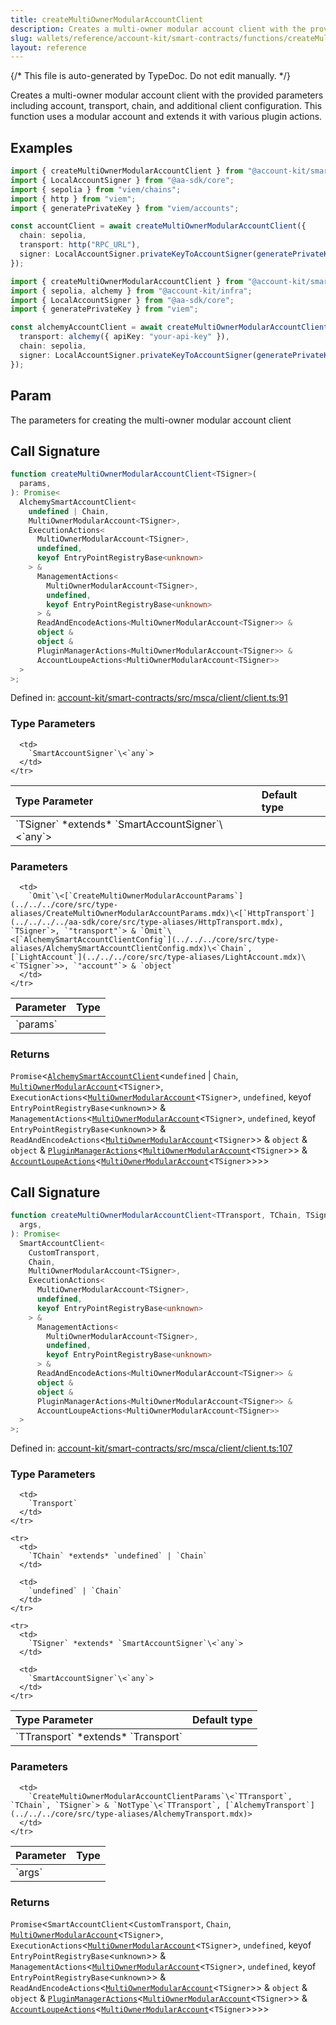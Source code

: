 ```yaml
---
title: createMultiOwnerModularAccountClient
description: Creates a multi-owner modular account client with the provided parameters including account, transport, chain, and additional client configuration. This function uses a modular account and extends it with various plugin actions.
slug: wallets/reference/account-kit/smart-contracts/functions/createMultiOwnerModularAccountClient
layout: reference
---
```


{/* This file is auto-generated by TypeDoc. Do not edit manually. */}

Creates a multi-owner modular account client with the provided parameters including account, transport, chain, and additional client configuration. This function uses a modular account and extends it with various plugin actions.

## Examples

```ts
import { createMultiOwnerModularAccountClient } from "@account-kit/smart-contracts";
import { LocalAccountSigner } from "@aa-sdk/core";
import { sepolia } from "viem/chains";
import { http } from "viem";
import { generatePrivateKey } from "viem/accounts";

const accountClient = await createMultiOwnerModularAccountClient({
  chain: sepolia,
  transport: http("RPC_URL"),
  signer: LocalAccountSigner.privateKeyToAccountSigner(generatePrivateKey()),
});
```

```ts
import { createMultiOwnerModularAccountClient } from "@account-kit/smart-contracts";
import { sepolia, alchemy } from "@account-kit/infra";
import { LocalAccountSigner } from "@aa-sdk/core";
import { generatePrivateKey } from "viem";

const alchemyAccountClient = await createMultiOwnerModularAccountClient({
  transport: alchemy({ apiKey: "your-api-key" }),
  chain: sepolia,
  signer: LocalAccountSigner.privateKeyToAccountSigner(generatePrivateKey()),
});
```

## Param

The parameters for creating the multi-owner modular account client

## Call Signature

```ts
function createMultiOwnerModularAccountClient<TSigner>(
  params,
): Promise<
  AlchemySmartAccountClient<
    undefined | Chain,
    MultiOwnerModularAccount<TSigner>,
    ExecutionActions<
      MultiOwnerModularAccount<TSigner>,
      undefined,
      keyof EntryPointRegistryBase<unknown>
    > &
      ManagementActions<
        MultiOwnerModularAccount<TSigner>,
        undefined,
        keyof EntryPointRegistryBase<unknown>
      > &
      ReadAndEncodeActions<MultiOwnerModularAccount<TSigner>> &
      object &
      object &
      PluginManagerActions<MultiOwnerModularAccount<TSigner>> &
      AccountLoupeActions<MultiOwnerModularAccount<TSigner>>
  >
>;
```

Defined in: [account-kit/smart-contracts/src/msca/client/client.ts:91](https://github.com/alchemyplatform/aa-sdk/blob/153785ddc87beb160382c2bae7dbafa4a66ade9a/account-kit/smart-contracts/src/msca/client/client.ts#L91)

### Type Parameters

<table>
  <thead>
    <tr>
      <th align="left">Type Parameter</th>
      <th align="left">Default type</th>
    </tr>
  </thead>

  <tbody>
    <tr>
      <td>
        `TSigner` *extends* `SmartAccountSigner`\<`any`>
      </td>

      <td>
        `SmartAccountSigner`\<`any`>
      </td>
    </tr>

  </tbody>
</table>

### Parameters

<table>
  <thead>
    <tr>
      <th align="left">Parameter</th>
      <th align="left">Type</th>
    </tr>
  </thead>

  <tbody>
    <tr>
      <td>
        `params`
      </td>

      <td>
        `Omit`\<[`CreateMultiOwnerModularAccountParams`](../../../core/src/type-aliases/CreateMultiOwnerModularAccountParams.mdx)\<[`HttpTransport`](../../../../aa-sdk/core/src/type-aliases/HttpTransport.mdx), `TSigner`>, `"transport"`> & `Omit`\<[`AlchemySmartAccountClientConfig`](../../../core/src/type-aliases/AlchemySmartAccountClientConfig.mdx)\<`Chain`, [`LightAccount`](../../../core/src/type-aliases/LightAccount.mdx)\<`TSigner`>>, `"account"`> & `object`
      </td>
    </tr>

  </tbody>
</table>

### Returns

`Promise`\<[`AlchemySmartAccountClient`](../../../core/src/type-aliases/AlchemySmartAccountClient.mdx)\<`undefined` | `Chain`, [`MultiOwnerModularAccount`](../type-aliases/MultiOwnerModularAccount.mdx)\<`TSigner`>, `ExecutionActions`\<[`MultiOwnerModularAccount`](../type-aliases/MultiOwnerModularAccount.mdx)\<`TSigner`>, `undefined`, keyof `EntryPointRegistryBase`\<`unknown`>> & `ManagementActions`\<[`MultiOwnerModularAccount`](../type-aliases/MultiOwnerModularAccount.mdx)\<`TSigner`>, `undefined`, keyof `EntryPointRegistryBase`\<`unknown`>> & `ReadAndEncodeActions`\<[`MultiOwnerModularAccount`](../type-aliases/MultiOwnerModularAccount.mdx)\<`TSigner`>> & `object` & `object` & [`PluginManagerActions`](../type-aliases/PluginManagerActions.mdx)\<[`MultiOwnerModularAccount`](../type-aliases/MultiOwnerModularAccount.mdx)\<`TSigner`>> & [`AccountLoupeActions`](../type-aliases/AccountLoupeActions.mdx)\<[`MultiOwnerModularAccount`](../type-aliases/MultiOwnerModularAccount.mdx)\<`TSigner`>>>>

## Call Signature

```ts
function createMultiOwnerModularAccountClient<TTransport, TChain, TSigner>(
  args,
): Promise<
  SmartAccountClient<
    CustomTransport,
    Chain,
    MultiOwnerModularAccount<TSigner>,
    ExecutionActions<
      MultiOwnerModularAccount<TSigner>,
      undefined,
      keyof EntryPointRegistryBase<unknown>
    > &
      ManagementActions<
        MultiOwnerModularAccount<TSigner>,
        undefined,
        keyof EntryPointRegistryBase<unknown>
      > &
      ReadAndEncodeActions<MultiOwnerModularAccount<TSigner>> &
      object &
      object &
      PluginManagerActions<MultiOwnerModularAccount<TSigner>> &
      AccountLoupeActions<MultiOwnerModularAccount<TSigner>>
  >
>;
```

Defined in: [account-kit/smart-contracts/src/msca/client/client.ts:107](https://github.com/alchemyplatform/aa-sdk/blob/153785ddc87beb160382c2bae7dbafa4a66ade9a/account-kit/smart-contracts/src/msca/client/client.ts#L107)

### Type Parameters

<table>
  <thead>
    <tr>
      <th align="left">Type Parameter</th>
      <th align="left">Default type</th>
    </tr>
  </thead>

  <tbody>
    <tr>
      <td>
        `TTransport` *extends* `Transport`
      </td>

      <td>
        `Transport`
      </td>
    </tr>

    <tr>
      <td>
        `TChain` *extends* `undefined` | `Chain`
      </td>

      <td>
        `undefined` | `Chain`
      </td>
    </tr>

    <tr>
      <td>
        `TSigner` *extends* `SmartAccountSigner`\<`any`>
      </td>

      <td>
        `SmartAccountSigner`\<`any`>
      </td>
    </tr>

  </tbody>
</table>

### Parameters

<table>
  <thead>
    <tr>
      <th align="left">Parameter</th>
      <th align="left">Type</th>
    </tr>
  </thead>

  <tbody>
    <tr>
      <td>
        `args`
      </td>

      <td>
        `CreateMultiOwnerModularAccountClientParams`\<`TTransport`, `TChain`, `TSigner`> & `NotType`\<`TTransport`, [`AlchemyTransport`](../../../core/src/type-aliases/AlchemyTransport.mdx)>
      </td>
    </tr>

  </tbody>
</table>

### Returns

`Promise`\<`SmartAccountClient`\<`CustomTransport`, `Chain`, [`MultiOwnerModularAccount`](../type-aliases/MultiOwnerModularAccount.mdx)\<`TSigner`>, `ExecutionActions`\<[`MultiOwnerModularAccount`](../type-aliases/MultiOwnerModularAccount.mdx)\<`TSigner`>, `undefined`, keyof `EntryPointRegistryBase`\<`unknown`>> & `ManagementActions`\<[`MultiOwnerModularAccount`](../type-aliases/MultiOwnerModularAccount.mdx)\<`TSigner`>, `undefined`, keyof `EntryPointRegistryBase`\<`unknown`>> & `ReadAndEncodeActions`\<[`MultiOwnerModularAccount`](../type-aliases/MultiOwnerModularAccount.mdx)\<`TSigner`>> & `object` & `object` & [`PluginManagerActions`](../type-aliases/PluginManagerActions.mdx)\<[`MultiOwnerModularAccount`](../type-aliases/MultiOwnerModularAccount.mdx)\<`TSigner`>> & [`AccountLoupeActions`](../type-aliases/AccountLoupeActions.mdx)\<[`MultiOwnerModularAccount`](../type-aliases/MultiOwnerModularAccount.mdx)\<`TSigner`>>>>
